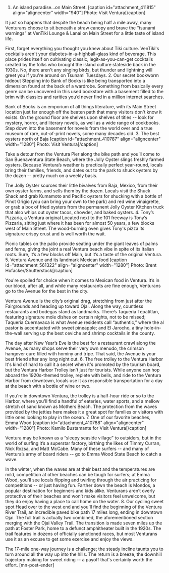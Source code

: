 1. An island paradise...on Main Street.
[caption id="attachment_411815" align="aligncenter" width="940"] Photo: Visit Ventura[/caption]

It just so happens that despite the beach being half a mile away, many Venturans choose to sit beneath a straw canopy and brave the “tsunami warnings” at VenTiki Lounge &amp; Lanai on Main Street for a little taste of island life.

First, forget everything you thought you knew about Tiki culture. VenTiki's cocktails aren't your diabetes-in-a-highball-glass kind of beverage. This place prides itself on cultivating classic, legit-as-you-can-get cocktails created by the folks who brought the island culture stateside back in the 1930s. No, there aren't any singing birds, but thunder and lightning will greet you if you're around on Tsunami Tuesdays.
2. Our secret bookworm hideout
Stepping into Bank of Books is like being transported into a dimension found at the back of a wardrobe. Something from basically every genre can be uncovered in this used bookstore with a basement filled to the brim with classics and rarities you’d never find in a million internet searches.

Bank of Books is an emporium of all things literature, with its Main Street location just far enough off the beaten path that many visitors don't know it exists. On the ground floor are shelves upon shelves of titles -- look for mystery, horror, and literary novels, as well as a wide range of cookbooks. Step down into the basement for novels from the world over and a true museum of rare, out-of-print novels, some many decades old.
3. The best oysters north of Baja
[caption id="attachment_410787" align="aligncenter" width="1280"] Photo: Visit Ventura[/caption]

Take a detour from the Ventura Pier along the bike path and you’ll come to San Buenaventura State Beach, where the Jolly Oyster slings freshly farmed oysters. Because Ventura’s weather is practically perfect year-round, locals bring their families, friends, and dates out to the park to shuck oysters by the dozen -- pretty much on a weekly basis.

The Jolly Oyster sources their little bivalves from Baja, Mexico, from their own oyster farms, and sells them by the dozen. Locals visit the Shuck Shack and grab Kumamoto and Pacific oysters for shucking with a bottle of Pinot Grigio (you can bring your own to the park) and red wine vinaigrette, or grab a box of fried oysters from the permanent Jolly Oyster Kitchen truck that also whips out oyster tacos, chowder, and baked oysters.
4. Tony’s Pizzaria, a Ventura original
Located next to the 101 freeway is Tony’s Pizzaria, sitting just where it has been for almost 50 years, a few blocks west of Main Street. The wood-burning oven gives Tony's pizza its signature crispy crust and is well worth the wait.

Picnic tables on the patio provide seating under the giant leaves of palms and ferns, giving the joint a real Ventura beach vibe in spite of its Italian roots. Sure, it’s a few blocks off Main, but it’s a taste of the original Ventura.
5. Ventura Avenue and its landmark Mexican food
[caption id="attachment_561322" align="aligncenter" width="1280"] Photo: Brent Hofacker/Shutterstock[/caption]

You're spoiled for choice when it comes to Mexican food in Ventura. It’s in our blood, after all, and while many restaurants are fine enough, Venturans go to the Avenue for the best in the city.

Ventura Avenue is the city’s original drag, stretching from just after the Fairgrounds and heading up toward Ojai. Along the way, countless restaurants and bodegas stand as landmarks. There’s Taqueria Tepatitlan, featuring signature mole dishes on certain nights, not to be missed; Taqueria Cuernavaca is what Avenue residents call “authentic,” where the al pastor is accentuated with sweet pineapple; and El Jarocho, a tiny hole-in-the-wall serving up the best ceviche and shrimp cocktails in the county.

The day after New Year’s Eve is the best for a restaurant crawl along the Avenue, as many shops serve their very own menudo, the crimson hangover cure filled with hominy and tripe. That said, the Avenue is your best friend after any long night out.
6. The free trolley to the Ventura Harbor
It's kind of hard to call it a secret when it's promoted by the tourism board, but the Ventura Harbor Trolley isn't just for tourists. While anyone can hop aboard the 1920s-themed trolley, replete with bells, and ride to the Ventura Harbor from downtown, locals use it as responsible transportation for a day at the beach with a bottle of wine or two.

If you're in downtown Ventura, the trolley is a half-hour ride or so to the Harbor, where you'll find a handful of eateries, water sports, and a mellow stretch of sand known as Mothers Beach. The protection from the waves provided by the jetties here makes it a great spot for families or visitors with little ones looking to play in the ocean.
7. One of our favorite beaches, Emma Wood
[caption id="attachment_410788" align="aligncenter" width="1280"] Photo: Kamilo Bustamante for Visit Ventura[/caption]

Ventura may be known as a “sleepy seaside village” to outsiders, but in the world of surfing it’s a superstar factory, birthing the likes of Timmy Curran, Nick Rozsa, and Matt McCabe. Many of these surfers -- and many of Ventura’s army of board riders -- go to Emma Wood State Beach to catch a wave.

In the winter, when the waves are at their best and the temperatures are mild, competition at other beaches can be tough for surfers; at Emma Wood, you'll see locals flipping and twirling through the air practicing for competitions -- or just having fun. Farther down the beach is Mondos, a popular destination for beginners and kids alike. Venturans aren’t overly protective of their beaches and won’t make visitors feel unwelcome, but they do enjoy having a place to call home on the water.
8. Our cycling sweet spot
Head over to the west end and you'll find the beginning of the Ventura River Trail, an incredible paved bike path 17 miles long, ending in downtown Ojai. The full trail is actually two combined, the aforementioned section merging with the Ojai Valley Trail. The transition is made seven miles up the path at Foster Park, home to a defunct amphitheater built in the 1920s. The trail features in dozens of officially sanctioned races, but most Venturans use it as an excuse to get some exercise and enjoy the views.

The 17-mile one-way journey is a challenge; the steady incline taunts you to turn around all the way up into the hills. The return is a breeze, the downhill trajectory making for sweet riding -- a payoff that's certainly worth the effort. [mn-post-ender]